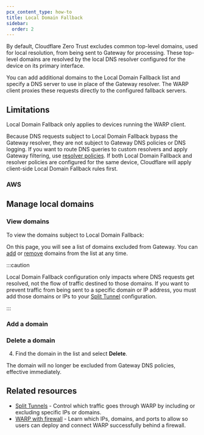 ```yaml
---
pcx_content_type: how-to
title: Local Domain Fallback
sidebar:
  order: 2
---
```



By default, Cloudflare Zero Trust excludes common top-level domains, used for local resolution, from being sent to Gateway for processing. These top-level domains are resolved by the local DNS resolver configured for the device on its primary interface.

You can add additional domains to the Local Domain Fallback list and specify a DNS server to use in place of the Gateway resolver. The WARP client proxies these requests directly to the configured fallback servers.

## Limitations

Local Domain Fallback only applies to devices running the WARP client.

Because DNS requests subject to Local Domain Fallback bypass the Gateway resolver, they are not subject to Gateway DNS policies or DNS logging. If you want to route DNS queries to custom resolvers and apply Gateway filtering, use [resolver policies](/cloudflare-one/policies/gateway/resolver-policies/). If both Local Domain Fallback and resolver policies are configured for the same device, Cloudflare will apply client-side Local Domain Fallback rules first.

<Render file="warp/ldf-best-practice" product="cloudflare-one" />

### AWS

<Render file="aws-resolver" product="cloudflare-one" />

## Manage local domains

### View domains

To view the domains subject to Local Domain Fallback:

<Render file="warp/view-local-domains" product="cloudflare-one" />

On this page, you will see a list of domains excluded from Gateway. You can [add](#add-a-domain) or [remove](#delete-a-domain) domains from the list at any time.

:::caution

Local Domain Fallback configuration only impacts where DNS requests get resolved, not the flow of traffic destined to those domains. If you want to prevent traffic from being sent to a specific domain or IP address, you must add those domains or IPs to your [Split Tunnel](/cloudflare-one/connections/connect-devices/warp/configure-warp/route-traffic/split-tunnels/) configuration.

:::

### Add a domain

<Render file="warp/add-local-domain" product="cloudflare-one" />

### Delete a domain

<Render file="warp/view-local-domains" product="cloudflare-one" />

4. Find the domain in the list and select **Delete**.

The domain will no longer be excluded from Gateway DNS policies, effective immediately.

## Related resources

- [Split Tunnels](/cloudflare-one/connections/connect-devices/warp/configure-warp/route-traffic/split-tunnels/) - Control which traffic goes through WARP by including or excluding specific IPs or domains.
- [WARP with firewall](/cloudflare-one/connections/connect-devices/warp/deployment/firewall/) - Learn which IPs, domains, and ports to allow so users can deploy and connect WARP successfully behind a firewall.